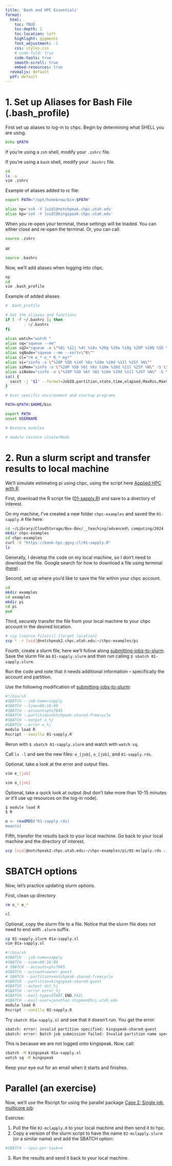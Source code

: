 ```yaml
---
title: 'Bash and HPC Essentials'
format: 
  html:
    toc: TRUE
    toc-depth: 2
    toc-location: left
    highlight: pygments
    font_adjustment: -1
    css: styles.css
    # code-fold: true
    code-tools: true
    smooth-scroll: true
    embed-resources: true
  revealjs: default
  pdf: default
---
```


# 1. Set up Aliases for Bash File (.bash_profile)

First set up aliases to log-in to chpc. Begin by determining what SHELL you are using.

```bash
echo $PATH
```

If you're using a `zsh` shell, modify your `.zshrc` file.

If you're using a `bash` shell, modify your `.bashrc` file.

```bash
cd
ls -a
vim .zshrc
```

Example of aliases added to rc file:

```bash
export PATH="/opt/homebrew/bin:$PATH"

alias np='ssh -Y [uid]@notchpeak.chpc.utah.edu'
alias kp='ssh -Y [uid]@kingspeak.chpc.utah.edu'
```

When you re-open your terminal, these settings will be loaded. You can either close and re-open the terminal.  Or, you can call:

```bash
source .zshrc
```
or 
```bash
source .bashrc
```

Now, we'll add aliases when logging into chpc.

```bash
np
cd
vim .bash_profile
```

Example of added aliases

```bash
# .bash_profile

# Get the aliases and functions
if [ -f ~/.bashrc ]; then
        . ~/.bashrc
fi

alias watch="watch "
alias sq="squeue --me"
alias sq2="squeue -o \"%8i %12j %4t %10u %20q %20a %10g %20P %10Q %5D %11l %11L %R\""
alias sqNode="squeue --me --sort=\"N\""
alias cl="rm e_* o_* R_* my*"
alias si="sinfo -o \"%20P %5D %14F %8z %10m %10d %11l %25f %N\""
alias siMem="sinfo -o \"%20P %5D %6t %8z %10m %10d %11l %25f %N\" -S \"-m\""
alias siNode="sinfo -o \"%20P %5D %6t %8z %10m %10d %11l %25f %N\" -S \"-N\""
sa() {
  sacct -j "$1" --format=JobID,partition,state,time,elapsed,MaxRss,MaxVMSize,nodelist -X
}

# User specific environment and startup programs

PATH=$PATH:$HOME/bin

export PATH
unset USERNAME

# Restore modules

# module restore clusterMods
```

# 2. Run a slurm script and transfer results to local machine

We'll simulate estimating pi using chpc, using the script here [Applied HPC with R](https://book-hpc.ggvy.cl/slurm-simpi).

First, download the R script file ([01-sapply.R](https://book-hpc.ggvy.cl/01-sapply.R)) and save to a directory of interest.

On my machine, I've created a new folder `chpc-examples` and saved the `01-sapply.R` file here:

```bash
cd ~/Library/CloudStorage/Box-Box/__teaching/advanced\ computing/2024 
mkdir chpc-examples
cd chpc-examples
curl -O "https://book-hpc.ggvy.cl/01-sapply.R" 
ls
```

Generally, I develop the code on my local machine, so I don't need to download the file. Google search for how to download a file using terminal ([here](https://askubuntu.com/questions/207265/how-to-download-a-file-from-a-website-via-terminal)) .


Second, set up where you'd like to save the file within your chpc account.

```bash
cd
mkdir examples
cd examples
mkdir pi
cd pi
pwd
```

Third, securely transfer the file from your local machine to your chpc account in the desired location.

```bash
# scp [source file(s)] [target location]
scp * -r [uid]@notchpeak2.chpc.utah.edu:~/chpc-examples/pi
```

Fourth, create a slurm file, here we'll follow along [submitting-jobs-to-slurm](https://book-hpc.ggvy.cl/slurm-simpi#submitting-jobs-to-slurm). Save the slurm file as `01-sapply.slurm` and then run calling `$ sbatch 01-sapply.slurm`.

Run the code and note that it needs additional information -- specifically the account and partition.

Use the following modification of [submitting-jobs-to-slurm](https://book-hpc.ggvy.cl/slurm-simpi#submitting-jobs-to-slurm):

```bash
#!/bin/sh
#SBATCH --job-name=sapply
#SBATCH --time=00:10:00
#SBATCH --account=phs7045
#SBATCH --partition=notchpeak-shared-freecycle
#SBATCH --output o_%j 
#SBATCH --error e_%j
module load R
Rscript --vanilla 01-sapply.R
```

Rerun with `$ sbatch 01-sapply.slurm` and watch with `watch sq`.

Call `ls -l` and see the new files: `e_[job]`, `o_[job]`, and `01-sapply.rds`.

Optional, take a look at the error and output files.

```bash
vim e_[job]
```

```bash
vim o_[job]
```

Optional, take a quick look at output (but don't take more than 10-15 minutes or it'll use up resources on the log-in node).

```bash
$ module load R
$ R
```

```r
o <- readRDS("01-sapply.rds)
mean(o)
```


Fifth, transfer the results back to your local machine.  Go back to your local machine and the directory of interest.

```bash
scp [uid]@notchpeak2.chpc.utah.edu:~/chpc-examples/pi/02-mclpply.rds .
```

# SBATCH options

Now, let's practice updating slurm options.

First, clean up directory

```bash
rm o_* e_*
```

```bash
cl
```

Optional, copy the slurm file to a file. Notice that the slurm file does not need to end with `.slurm` suffix.

```bash
cp 01-sapply.slurm 01a-sapply.sl
vim 01a-sapply.sl
```



```bash
#!/bin/sh
#SBATCH --job-name=sapply
#SBATCH --time=00:10:00
# SBATCH --account=phs7045
#SBATCH --account=owner-guest
# SBATCH --partition=notchpeak-shared-freecycle
#SBATCH --partition=kingspeak-shared-guest
#SBATCH --output out_%j 
#SBATCH --error error_%j
#SBATCH --mail-type=START,END,FAIL
#SBATCH --mail-user=jonathan.chipman@hci.utah.edu
module load R
Rscript --vanilla 01-sapply.R
```

Try `sbatch 01a-sapply.sl` and see that it doesn't run.  You get the error:

```bash
sbatch: error: invalid partition specified: kingspeak-shared-guest
sbatch: error: Batch job submission failed: Invalid partition name specified
```

This is because we are not logged onto kingspeak.  Now, call:

```bash
sbatch -M kingspeak 01a-sapply.sl
watch sq -M kingspeak
```

Keep your eye out for an email when it starts and finishes.


# Parallel (an exercise)

Now, we'll use the Rscript for using the parallel package [Case 2: Single job, multicore job](https://book-hpc.ggvy.cl/slurm-simpi#case-2-single-job-multicore-job):

Exercise: 

1. Pull the file `02-mclapply.R` to your local machine and then send it to hpc.
2. Copy a version of the slurm script to have the name `02-mclapply.slurm` (or a similar name) and add the SBATCH option:

```bash
#SBATCH --cpus-per-task=4
```

3. Run the results and send it back to your local machine.



